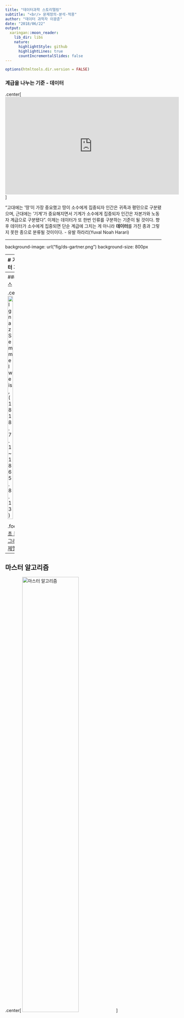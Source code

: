 ```yaml
---
title: "데이터과학 스토리텔링"
subtitle: "<br/> 문제정의-분석-적용"
author: "데이터 과학자 이광춘"
date: "2018/06/22"
output:
  xaringan::moon_reader:
    lib_dir: libs
    nature:
      highlightStyle: github
      highlightLines: true
      countIncrementalSlides: false
---
```


```r
options(htmltools.dir.version = FALSE)
```

### 계급을 나누는 기준 - 데이터

.center[
    <iframe width="560" height="315" src="https://www.youtube.com/embed/7Xs3auqcX7k" frameborder="0" allow="autoplay; encrypted-media" allowfullscreen></iframe>
]

“고대에는 ’땅’이 가장 중요했고 땅이 소수에게 집중되자 인간은 귀족과 평민으로 구분됐으며, 근대에는 ’기계’가 중요해지면서 기계가 소수에게 집중되자 인간은 자본가와 노동자 계급으로 구분됐다”. 이제는 데이터가 또 한번 인류를 구분하는 기준이 될 것이다. 향후 데이터가 소수에게 집중되면 단순 계급에 그치는 게 아니라 **데이터**를 가진 종과 그렇지 못한 종으로 분류될 것이이다. - 유발 하라리(Yuval Noah Harari)

---

background-image: url("fig/ds-gartner.png")
background-size: 800px

---
# 가트너 데이터 과학

- 기술 분석(Descriptive Analytics): 무슨 일이 있었나? (What happened?)

- 진단 분석(Diagnostic Analytics): 왜 일어났나? (Why did it happen?)

- 예측 분석(Predictive Analytics): 무슨 일이 일어날까? (What will happen?)

- 처방 분석(Prescriptive Analytics): 어떻게 그런 일을 일으킬까? (How can we make it happen?)

이를 통해 뒤늦은 깨달음(Hindsight) 복기, 깨달음/통찰력(Insight), 예지력/선견지명(Foresight)을 얻을 수 있다.
가치도 크지만 그에 따른 어려움도 가중된다.

.footnote[
  [xwMOOC - tidyverse 데이터 과학 기본체계](https://statkclee.github.io/data-science/ds-tidyverse.html)
]

---
### 제멜바이스

.center[
 <img src="fig/Semmelweis.jpg" alt="Ignaz Semmelweis, (1818.7.1 ~ 1865.8.13)" width="40%" />
]

.footnote[
  [기초 통계: 손씻기 그리고 통계 - 제멜바이스](https://statkclee.github.io/statistics/stat-hand-washing.html)
]

---
## 마스터 알고리즘

.center[
  <img src="fig/programming_machine_learning_comparison.png" alt="마스터 알고리즘" width="60%" />
]

.footnote[
- [궁극의 주인이 될 알고리즘(Master Algorithm)](https://statkclee.github.io/ai-lab/master-algorithm.html)
]

---
class: inverse, middle, center

# 6 $\Huge{\sigma}$

---
## 6 $\large{\sigma}$

- 통계적 사고(Statistical Thinking) 패러다임
  - 모든 것은 프로세스 (Everything is a process)
  - 모든 프로세스는 내재적 변동성이 존재. (All processes have inherent variability)
  - 데이터를 사용해서 변동성을 이해하고, 프로세스를 개선하는 의사결정을 내림. (Data are used to understand variation and to drive decisions to improve the processes.)

- 수학적 관점
$$g(y_{\text{고객 만족, 수익성}})=f(x_{1}^*, x_{2}, x_{3}^*, \cdots, x_{k})$$
  - $x_{\cdot}$ : 표준, 공학 프로세스, 제품혁신, 시장요인 등
  - $x_{\cdot}^*$ : 핵심요인(Vital Few)

---
## 방법으로 6 $\large{\sigma}$ 이해

.center[
  <img src="fig/six-sigma-method.png" alt="6시그마 방법" width="100%" />
]

---
## DMAIC

.center[
  <img src="fig/dmaic.png" alt="DMAIC" width="70%" />
]

---
## 통계모형

$$\Huge{Y = X\beta + \epsilon}$$

- **Define**: $Y$, $X$ 정의

- **Measure**: 데이터 수집을 통한 측정

- **Analyse**: 분석을 통한 방정식 최적 $\beta$ 찾기

- **Improve**: 최적 설계를 통한 $X$ 찾기

- **Monitor**: 최적수준 $Y$ 유지관리

---
## DMAIC &rarr; 통계도구상자

.center[
  <img src="fig/dmaic-stat-toolbox.png" alt="DMAIC와 통계도구상자" width="100%" />
]

---
## 미니탭과 수정구슬

.pull-left[
### 미니탭(Minitab)
  <img src="fig/simulation-crystalball.png" alt="Crystal ball" width="100%" />
]

.pull-right[
### 수정구슬(Crystal Ball)
  <img src="fig/experiemnt-minitab.png" alt="Minitab" width="100%" />
]


---
class: inverse, middle, center

# 데이터 과학


---
## 보고서 vs. 알고리즘

.center[
  <img src="fig/stat-modeling-workflow.png" alt="데이터 과학과 통계모형" width="120%" />
]

.footnote[
  [기초 통계 -통계 모형(Statistical models)](https://statkclee.github.io/statistics/stat-modeling.html)
]

---
## 데이터 크기

.center[
  <img src="fig/spark-ds-hardware-data.png" alt="" width="100%" />
]

.footnote[
  [데이터 과학: 빅데이터 - tidyverse 스파크](https://statkclee.github.io/data-science/ds-tidyverse-spark.html)
]

---
## 베이지안 A/B 검정

.center[
  <img src="fig/ab-testing-campaigns.png" alt="베이지안 A/B 검정" width="100%" />
]

.footnote[
  [기초 통계 - 베이지안 A/B 검정](https://statkclee.github.io/statistics/bayesian-ab-testing-in-practice.html)
]

---
### 데이터 과학 투여비용

.center[
  <img src="fig/ds-data-science-workflow-coding.png" alt="" width="70%" />
]


.footnote[
  [PLOTCON 2016: Jenny Bryan, Behind every great plot there is a great deal of wrangling](https://www.youtube.com/watch?v=4MfUCX_KpdE)
]

---

background-image: url("fig/r-history.png")
background-size: 1024px

.footnote[
  [데이터 과학과 R 언어](https://statkclee.github.io/data-science/ds-r-lang.html)
]

---
## 빅데이터

.center[
  <img src="fig/multicore-cluster.png" alt="컴퓨팅 패러다임" width="100%" />
]

.footnote[
  [고성능 컴퓨팅(HPC) - 고성능 컴퓨팅 기초](https://statkclee.github.io/hpc/hpc-basic.html)
]

---
## 보고서

.center[
  <img src="img/data-conference-three-languages.png" alt="글쓰기 패러다임" width="100%" />
]

.footnote[
- [데이터과학을 위한 저작도구](https://statkclee.github.io/ds-authoring/slides/2016/ds_authoring_toolchain.html#/)
    - [데이터 과학을 위한 저작도구 - 심각한 현재 상황](http://statkclee.github.io/modern-scientific-authoring/01-mess-kr.html)
    - [데이터 과학을 위한 저작도구 - R 유니코드, 인코딩](https://statkclee.github.io/ds-authoring/regex-encoding.html)
]

---
## 보고서 자동생성

.center[
  <img src="fig/report-single-automation.png" alt="보고서 생성 자동화" width="60%" />
]

.footnote[
- [데이터 과학을 위한 저작도구 -보고서 자동화](https://statkclee.github.io/ds-authoring/ds-report-automation.html)
- [xwMOOC 데이터 제품 -전자우편 보고서 발송 자동화](https://statkclee.github.io/data-product/cron-automation.html)
]

---
class: inverse, middle, center

# 그리고...

---
## 엑셀에서 탈출하자

.pull-left[
  <img src="fig/ds-xls-data-format-logic.png" alt="엑셀" width="100%" />
]
.pull-right[
  <img src="fig/train-to-data.jpg" alt="분석행" width="100%" />
]

.footnote[
- [데이터 과학 -탈옥(jailbreakr) – 엑셀에서 탈출… 자유](https://statkclee.github.io/data-science/ds-xls.html)
- [데이터 과학 - 위기의 스프레드쉬트](https://statkclee.github.io/data-science/ds-why-not-excel.html)
]

---
## 사전선거율 - 엑셀 파이터의 종말

<img src="fig/excel-fighter.png" alt="엑셀파이터" width="100%" />

.footnote[
  [사전선거율 - 엑셀 파이터의 종말, 6·13 지방선거 사전투표](http://statkclee.github.io/politics/excel-the-end.html)
]


---
## 시계열 예측 자동화

<img src="fig/stat-time-series-workflow.png" alt="엑셀파이터" width="100%" />

.footnote[
  [데이터 과학- 기초 통계: 시계열 예측 자동화](https://statkclee.github.io/statistics/stat-forecast-automation.html)
]


---
## 디지털 경제와 열린 적들

.center[
  <img src="fig/stat-mmorpg.png" alt="작업장" width="80%" />
]

.footnote[
- [기초 통계 - 작업장 탐지](https://statkclee.github.io/statistics/stat-gold-farming-detection.html)
- [기초 통계 -디지털 경제와 작업장(Gold Farming)](https://statkclee.github.io/statistics/stat-gold-farming.html)
]


---
## [얼굴 분석 - Face Analysis](https://itunes.apple.com/kr/app/%EC%96%BC%EA%B5%B4-%EB%B6%84%EC%84%9D-face-analysis/id1290130969?mt=8)


.pull-left[
  <img src="fig/face-analysis-app.png" alt="얼굴분석" width="65%" />
]

.pull-right[
  - **클라우드 APIs**
    - [나이(Age): MS Face API](http://statkclee.github.io/deep-learning/ms-oxford-age.html)
        - [정보과학교육연합회-R을 이용한 인공지능 튜토리얼](http://statkclee.github.io/deep-learning/ms-oxford-kcode-tutorial.html)
        
    - [감정분석: MS Emotion API](http://statkclee.github.io/deep-learning/ms-oxford-video.html)
    
    - [국회의원 사진 - Computer Vision API](http://statkclee.github.io/deep-learning/ms-azure-computer-vision.html)
]

.footnote[
  [Azure Computer Vision API: Generate image captions with the Computer Vision API](http://blog.revolutionanalytics.com/2018/03/computer-vision-api.html)
]


---
## 데이터 과학자와 함께하는 지방선거

<img src="fig/ml-local-election.png" alt="얼굴분석" width="100%" />

.footnote[
  [xwMOOC 기계학습 - 지방선거 광역단체장 지지율 예측모형](http://statkclee.github.io/ml/ml-local-election.html)
]



